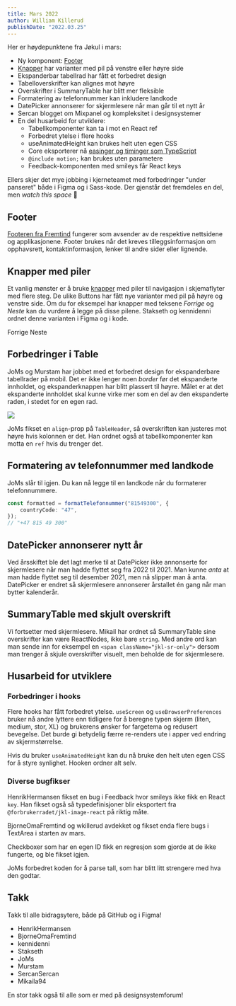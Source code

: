 ```yaml
---
title: Mars 2022
author: William Killerud
publishDate: "2022.03.25"
---
```



Her er høydepunktene fra Jøkul i mars:

-   Ny komponent: [Footer](/komponenter/footer)
-   [Knapper](/komponenter/buttons) har varianter med pil på venstre eller høyre side
-   Ekspanderbar tabellrad har fått et forbedret design
-   Tabelloverskrifter kan alignes mot høyre
-   Overskrifter i SummaryTable har blitt mer fleksible
-   Formatering av telefonnummer kan inkludere landkode
-   DatePicker annonserer for skjermlesere når man går til et nytt år
-   Sercan blogget om Mixpanel og kompleksitet i designsystemer
-   En del husarbeid for utviklere:
    -   Tabellkomponenter kan ta i mot en React ref
    -   Forbedret ytelse i flere hooks
    -   useAnimatedHeight kan brukes helt uten egen CSS
    -   Core eksporterer nå [easinger og timinger som TypeScript](https://github.com/fremtind/jokul/pull/2794/commits/58515c857be6ed9d598e3147a6e6600fbb766d2a)
    -   `@include motion;` kan brukes uten parametere
    -   Feedback-komponenten med smileys får React keys

Ellers skjer det mye jobbing i kjerneteamet med forbedringer "under panseret" både i Figma og i Sass-kode. Der gjenstår det fremdeles en del, men _watch this space_ 👀

## Footer

[Footeren fra Fremtind](/komponenter/footer) fungerer som avsender av de respektive nettsidene og applikasjonene. Footer brukes når det kreves tilleggsinformasjon om opphavsrett, kontaktinformasjon, lenker til andre sider eller lignende.

<ComponentExample title="Footer" scrollable component={FooterExample} knobs={footerExampleKnobs} />

## Knapper med piler

Et vanlig mønster er å bruke [knapper](/komponenter/buttons) med piler til navigasjon i skjemaflyter med flere steg. De ulike Buttons har fått nye varianter med pil på høyre og venstre side. Om du for eksempel har knapper med teksene _Forrige_ og _Neste_ kan du vurdere å legge på disse pilene. Stakseth og kennidenni ordnet denne varianten i Figma og i kode.

<div>
    <SecondaryButton arrow="left" className="jkl-spacing-s--right">
        Forrige
    </SecondaryButton>
    <PrimaryButton arrow="right">Neste</PrimaryButton>
</div>

## Forbedringer i Table

JoMs og Murstam har jobbet med et forbedret design for ekspanderbare tabellrader på mobil. Det er ikke lenger noen _border_ før det ekspanderte innholdet, og ekspanderknappen har blitt plassert til høyre. Målet er at det ekspanderte innholdet skal kunne virke mer som en del av den ekspanderte raden, i stedet for en egen rad.

![](/assets/blog/updates/mars-2022/ekspander-rad.gif)

JoMs fikset en `align`-prop på `TableHeader`, så overskriften kan justeres mot høyre hvis kolonnen er det. Han ordnet også at tabellkomponenter kan motta en `ref` hvis du trenger det.

## Formatering av telefonnummer med landkode

JoMs slår til igjen. Du kan nå legge til en landkode når du formaterer telefonnummere.

```ts
const formatted = formatTelefonnummer("81549300", {
    countryCode: "47",
});
// "+47 815 49 300"
```

## DatePicker annonserer nytt år

Ved årsskiftet ble det lagt merke til at DatePicker ikke annonserte for skjermlesere når man hadde flyttet seg fra 2022 til 2021. Man kunne _anta_ at man hadde flyttet seg til desember 2021, men nå slipper man å anta. DatePicker er endret så skjermlesere annonserer årstallet én gang når man bytter kalenderår.

## SummaryTable med skjult overskrift

Vi fortsetter med skjermlesere. Mikail har ordnet så SummaryTable sine overskrifter kan være ReactNodes, ikke bare `string`. Med andre ord kan man sende inn for eksempel en `<span className="jkl-sr-only">` dersom man trenger å skjule overskrifter visuelt, men beholde de for skjermlesere.

## Husarbeid for utviklere

### Forbedringer i hooks

Flere hooks har fått forbedret ytelse. `useScreen` og `useBrowserPreferences` bruker nå andre lyttere enn tidligere for å beregne typen skjerm (liten, medium, stor, XL) og brukerens ønsker for fargetema og redusert bevegelse. Det burde gi betydelig færre re-renders ute i apper ved endring av skjermstørrelse.

Hvis du bruker `useAnimatedHeight` kan du nå bruke den helt uten egen CSS for å styre synlighet. Hooken ordner alt selv.

### Diverse bugfikser

HenrikHermansen fikset en bug i Feedback hvor smileys ikke fikk en React `key`. Han fikset også så typedefinisjoner blir eksportert fra `@forbrukerradet/jkl-image-react` på riktig måte.

BjorneOmaFremtind og wkillerud avdekket og fikset enda flere bugs i TextArea i starten av mars.

Checkboxer som har en egen ID fikk en regresjon som gjorde at de ikke fungerte, og ble fikset igjen.

JoMs forbedret koden for å parse tall, som har blitt litt strengere med hva den godtar.

## Takk

Takk til alle bidragsytere, både på GitHub og i Figma!

-   HenrikHermansen
-   BjorneOmaFremtind
-   kennidenni
-   Stakseth
-   JoMs
-   Murstam
-   SercanSercan
-   Mikaila94

En stor takk også til alle som er med på designsystemforum!
